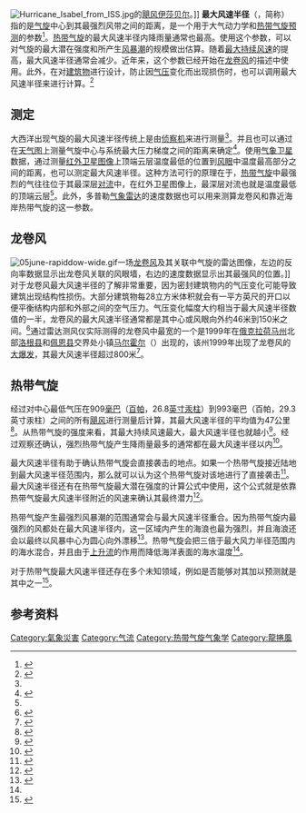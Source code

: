 [[File:Hurricane_Isabel_from_ISS.jpg|right]]的[[飓风伊莎贝尔|飓风伊莎贝尔]]。]]
'''最大风速半径'''（{{lang-en|radius of maximum wind}}，简称{{lang|en|RMW}}）指的是[[气旋|气旋]]中心到其最强烈风带之间的距离，是一个用于大气动力学和[[热带气旋预测|热带气旋预测]]的参数<ref name="HSU">{{cite web|author1=S. A. Hsu |author2=Adele Babin |url=http://www.nwas.org/ej/hsu/hsu_babin_2005.pdf |title=Estimating the Radius of Maximum Winds Via Satellite During Hurricane Lili (2002) Over the Gulf of Mexico |accessdate=2014-02-23 |deadurl=yes |archiveurl=https://web.archive.org/web/20120206133851/http://www.nwas.org/ej/hsu/hsu_babin_2005.pdf |archivedate=2012-02-06 }}</ref>。[[热带气旋|热带气旋]]的最大风速半径内降雨量通常也最高。使用这个参数，可以对气旋的最大潜在强度和所产生[[风暴潮|风暴潮]]的规模做出估算。随着[[最大持续风速|最大持续风速]]的提高，最大风速半径通常会减少。近年来，这个参数已经开始在[[龙卷风|龙卷风]]的描述中使用。此外，在对[[建筑物|建筑物]]进行设计，防止因[[气压|气压]]变化而出现损伤时，也可以调用最大风速半径来进行计算。<ref>{{cite web | author1 = Donald W. Burgess | author2 = Michael A. Magsig | archivedate = 2013-03-21 | deadurl = yes | url = http://www.wdtb.noaa.gov/modules/sls00/M3RADAR.pdf | title = Understanding WSR-88D Signatures for the 3 May 1999 Oklahoma City Tornado | archiveurl = https://web.archive.org/web/20130321215633/http://www.wdtb.noaa.gov/modules/sls00/M3RADAR.pdf | accessdate = 2014-02-23 }}</ref>

{{Spoken Wikipedia|Zh-tw-最大風速半徑.ogg|2015年|11月30日|台灣漢語}}

== 测定 ==
大西洋出现气旋的最大风速半径传统上是由[[侦察机|侦察机]]来进行测量<ref name="HSU" />。并且也可以通过在[[天气图|天气图]]上测量气旋中心与系统最大压力梯度之间的距离来确定<ref>{{cite web|author1=Brian W. Blanchard |author2=S. A. Hsu |url=http://www.nwas.org/ej/pdf/2006-EJ4.pdf |title=ON THE RADIAL VARIATION OF THE TANGENTIAL WIND SPEED OUTSIDE THE RADIUS OF MAXIMUM WIND DURING HURRICANE WILMA (2005) |publisher=Louisiana State University |work=Coastal Studies Institute |accessdate=2014-02-23 |location=Baton Rouge, Louisiana |archivedate=2012-09-05 |archiveurl=https://web.archive.org/web/20120905133143/http://www.nwas.org/ej/pdf/2006-EJ4.pdf |deadurl=yes }}</ref>。使用[[气象卫星|气象卫星]]数据，通过测量[[卫星图像|红外卫星图像]]上顶端云层温度最低的位置到[[风眼|风眼]]中温度最高部分之间的距离，也可以测定最大风速半径。这种方法可行的原理在于，[[热带气旋|热带气旋]]中最强烈的气往往位于其最深层[[对流|对流]]中，在红外卫星图像上，最深层对流也就是温度最低的顶端云层<ref name="HSU" />。此外，多普勒[[气象雷达|气象雷达]]的速度数据也可以用来测算龙卷风和靠近海岸热带气旋的这一参数。

== 龙卷风 ==
[[File:05june-rapiddow-wide.gif|thumb]]一场[[龙卷风|龙卷风]]及其关联中气旋的雷达图像，左边的反向率数据显示出龙卷风关联的风眼墙，右边的速度数据显示出其最强风的位置。]]
{{See also|龙卷风}}
对于龙卷风最大风速半径的了解非常重要，因为密封建筑物内的气压变化可能导致建筑出现结构性损伤。大部分建筑物每28立方米体积就会有一平方英尺的开口以便平衡结构内部和外部之间的空气压力。气压变化幅度大约相当于最大风速半径数值的一半，龙卷风的最大风速半径通常都是其中心或风眼向外约46米到150米之间。<ref>{{cite web | url = http://nuclearpowerradiation.tpub.com/STD-10202002/STD-102020020175.htm | title = Natural Phenomena Hazards Design and Evaluation Criteria for Department of Energy: E.2.2 Additional Adverse Affects of Tornadoes | author = United States Department of Energy | date =  | accessdate = 2014-02-23 | page = E7 | archive-date = 2016-03-02 | archive-url = https://web.archive.org/web/20160302173348/http://nuclearpowerradiation.tpub.com/STD-10202002/STD-102020020175.htm | dead-url = no }}</ref>通过雷达测风仪实际测得的龙卷风中最宽的一个是1999年在[[俄克拉荷马州|俄克拉荷马州]]北部[[洛根县_(奥克拉荷马州)|洛根县]]和[[佩恩县_(奥克拉荷马州)|佩恩县]]交界处小镇[[马尔霍尔|马尔霍尔]]（{{lang|en|Mulhall}}）出现的，该州1999年出现了龙卷风的[[1999年俄克拉荷马州龙卷风爆发|大爆发]]，其最大风速半径超过800米<ref name="Mulhall">{{cite journal | last = Wurman | first = Joshua | authorlink =  | coauthors = C. Alexander, P. Robinson, Y. Richardson | title = Low-Level Winds in Tornadoes and Potential Catastrophic Tornado Impacts in Urban Areas | journal = Bulletin of the American Meteorological Society | volume = 88 | issue = 1 | pages = 31-46 | publisher = American Meteorological Society | date = 2007-01 | url = http://journals.ametsoc.org/doi/abs/10.1175/BAMS-88-1-31 | accessdate = 2014-02-23 | doi = 10.1175/BAMS-88-1-31 | bibcode = 2007BAMS...88...31W | archive-date = 2020-06-09 | archive-url = https://web.archive.org/web/20200609025012/https://journals.ametsoc.org/doi/abs/10.1175/BAMS-88-1-31 | dead-url = no }}</ref>。

== 热带气旋 ==
{{See also|热带气旋|风暴潮}}
经过对中心最低气压在909[[巴|毫巴]]（[[帕斯卡|百帕]]，26.8[[英寸汞柱|英寸汞柱]]）到993毫巴（百帕，29.3英寸汞柱）之间的所有[[热带气旋|飓风]]进行测量后计算，其最大风速半径的平均值为47公里<ref>{{cite journal | author = S. A. Hsu and Zhongde Yana | journal = Journal of Coastal Research | jstor = 4298820 | title = A Note on the Radius of Maximum Winds for Hurricanes | volume = 12 | number = 2 | date = 1998 Spring | pages = 667-668 | publisher = Coastal Education & Research Foundation, Inc.}}</ref>。从热带气旋的强度来看，其最大持续风速最大，最大风速半径也就越小<ref name="Wil">{{cite web | url = http://severe.worldweather.org/iwtc/document/Topic_1_Hugh_Willoughby.pdf | author = Hugh Willoughby |title = Sixth International Workshop on Tropical Cyclones Topic 1 : Tropical Cyclone Structure and Structure Change | publisher = Severe Weather Information Centre | date = 2006-10-06 | accessdate = 2014-02-23 | archiveurl = https://web.archive.org/web/20120219052749/http://severe.worldweather.org/iwtc/document/Topic_1_Hugh_Willoughby.pdf | archivedate = 2012-02-19 | deadurl = no}}</ref>。经过观察还确认，强烈热带气旋产生降雨量最多的通常都在最大风速半径以内<ref>{{cite journal | url = http://www.mri-jma.go.jp/Publish/Technical/DATA/VOL_14/14_abs.pdf | title = The Study on the Changes of the Three-dimensional Structure and the Movement Speed of the Typhoon through its Life Time | author = Teruo Muramatsu | journal = Tech. Rep. Meteorol. Res. Inst. Number 14 | year = 1985 | page = 3 | accessdate = 2014-02-23 | archiveurl = https://web.archive.org/web/20130208145541/http://www.mri-jma.go.jp/Publish/Technical/DATA/VOL_14/14_abs.pdf | archivedate = 2013-02-08 | deadurl = no}}</ref>。

最大风速半径有助于确认热带气旋会直接袭击的地点。如果一个热带气旋接近陆地到最大风速半径范围内，那么就可以认为这个热带气旋对该地进行了直接袭击<ref>{{cite web | author = National Weather Service | publisher = National Oceanic and Atmospheric Administration | date = 2009-06-25 | url = http://www.weather.gov/glossary/index.php?letter=d | title = Glossary:  D | accessdate = 2009-11-20 | quote = For locations on the left-hand side of a tropical cyclone's track (looking in the direction of motion), a direct hit occurs when the cyclone passes to within a distance equal to the cyclone's radius of maximum wind. For locations on the right-hand side of the track, a direct hit occurs when the cyclone passes to within a distance equal to twice the radius of maximum wind. | archivedate = 2013-10-19 | deadurl = no | archiveurl = https://web.archive.org/web/20131019225430/http://w1.weather.gov/glossary/index.php?letter=d}}</ref>。最大风速半径还有在热带气旋最大潜在强度的计算公式中使用，这个公式就是依靠热带气旋最大风速半径附近的风速来确认其最终潜力<ref>{{cite web | author = Kerry A. Emanuel | url = http://wind.mit.edu/~emanuel/pcmin/pclat/pclat.html | title = Maximum Intensity Estimation |accessdate=2014-02-23 | publisher = Massachusetts Institute of Technology | deadurl = no | archiveurl = https://web.archive.org/web/20121101095733/http://wind.mit.edu/~emanuel/pcmin/pclat/pclat.html | archivedate = 2012-11-01}}</ref>。

热带气旋产生最强烈风暴潮的范围通常会与最大风速半径重合。因为热带气旋内最强烈的风都处在最大风速半径内，这一区域内产生的海浪也最为强烈，并且海浪还会以最终以风暴中心为圆心向外漂移<ref>{{cite web|author1=Edward J. Walsh |author2=C. Wayne Wright |url=http://www.onr.navy.mil/sci_tech/32/reports/docs/05/mmwalsh5.pdf |title=Hurricane Wave Topography and Directional Wave Spectra in Near Real-Time |accessdate=2009-03-27 |archiveurl=https://web.archive.org/web/20090327040702/http://www.onr.navy.mil/sci_tech/32/reports/docs/05/mmwalsh5.pdf |deadurl=yes |archivedate=2009-03-27 }}</ref>。热带气旋会把三倍于最大风力半径范围内的海水混合，并且由于[[上升流|上升流]]的作用而降低海洋表面的海水温度<ref name="Wil" />。

对于热带气旋最大风速半径还存在多个未知领域，例如是否能够对其加以预测就是其中之一<ref>{{cite journal | url = https://ams.confex.com/ams/27Hurricanes/techprogram/paper_108632.htm | title = What Sets a Hurricane's Radius of Maximum Wind? | author1 = Agnieszka A. S. Mrowiec | author2 = S. T. Garner | author3 = O. Pauluis | journal = 27th Conference on Hurricanes and Tropical Meteorology | publisher = American Meteorological Society | date = 2006-04-25 | archivedate = 2012-02-20 | deadurl = no | accessdate = 2014-02-23 | archiveurl = https://web.archive.org/web/20120220013211/http://ams.confex.com/ams/27Hurricanes/techprogram/paper_108632.htm}}</ref>。

== 参考资料 ==
{{Reflist|30em}}

[[Category:氣象災害|Category:氣象災害]]
[[Category:气流|Category:气流]]
[[Category:热带气旋气象学|Category:热带气旋气象学]]
[[Category:龍捲風|Category:龍捲風]]
{{Good article}}